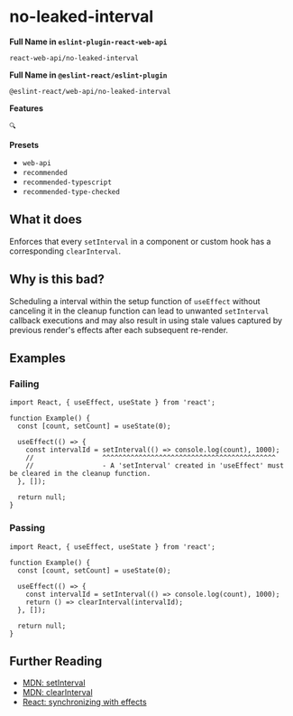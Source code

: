 # no-leaked-interval

**Full Name in `eslint-plugin-react-web-api`**

```plain copy
react-web-api/no-leaked-interval
```

**Full Name in `@eslint-react/eslint-plugin`**

```plain copy
@eslint-react/web-api/no-leaked-interval
```

**Features**

`🔍`

**Presets**

- `web-api`
- `recommended`
- `recommended-typescript`
- `recommended-type-checked`

## What it does

Enforces that every `setInterval` in a component or custom hook has a corresponding `clearInterval`.

## Why is this bad?

Scheduling a interval within the setup function of `useEffect` without canceling it in the cleanup function can lead to unwanted `setInterval` callback executions and may also result in using stale values captured by previous render's effects after each subsequent re-render.

## Examples

### Failing

```tsx
import React, { useEffect, useState } from 'react';

function Example() {
  const [count, setCount] = useState(0);

  useEffect(() => {
    const intervalId = setInterval(() => console.log(count), 1000);
    //                 ^^^^^^^^^^^^^^^^^^^^^^^^^^^^^^^^^^^^^^^^^^^
    //                 - A 'setInterval' created in 'useEffect' must be cleared in the cleanup function.
  }, []);

  return null;
}
```

### Passing

```tsx
import React, { useEffect, useState } from 'react';

function Example() {
  const [count, setCount] = useState(0);

  useEffect(() => {
    const intervalId = setInterval(() => console.log(count), 1000);
    return () => clearInterval(intervalId);
  }, []);

  return null;
}
```

## Further Reading

- [MDN: setInterval](https://developer.mozilla.org/en-US/docs/Web/API/setInterval)
- [MDN: clearInterval](https://developer.mozilla.org/en-US/docs/Web/API/clearInterval)
- [React: synchronizing with effects](https://react.dev/learn/synchronizing-with-effects#putting-it-all-together)
